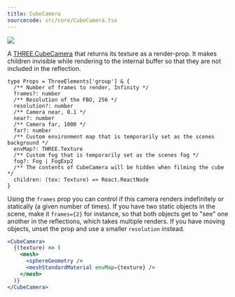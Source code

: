 ```yaml
---
title: CubeCamera
sourcecode: src/core/CubeCamera.tsx
---
```


[![](https://img.shields.io/badge/-storybook-%23ff69b4)](https://drei.pmnd.rs/?path=/story/camera-cubecamera--default-story)

A [THREE.CubeCamera](https://threejs.org/docs/#api/en/cameras/CubeCamera) that returns its texture as a render-prop. It makes children invisible while rendering to the internal buffer so that they are not included in the reflection.

```tsx
type Props = ThreeElements['group'] & {
  /** Number of frames to render, Infinity */
  frames?: number
  /** Resolution of the FBO, 256 */
  resolution?: number
  /** Camera near, 0.1 */
  near?: number
  /** Camera far, 1000 */
  far?: number
  /** Custom environment map that is temporarily set as the scenes background */
  envMap?: THREE.Texture
  /** Custom fog that is temporarily set as the scenes fog */
  fog?: Fog | FogExp2
  /** The contents of CubeCamera will be hidden when filming the cube */
  children: (tex: Texture) => React.ReactNode
}
```

Using the `frames` prop you can control if this camera renders indefinitely or statically (a given number of times).
If you have two static objects in the scene, make it `frames={2}` for instance, so that both objects get to "see" one another in the reflections, which takes multiple renders.
If you have moving objects, unset the prop and use a smaller `resolution` instead.

```jsx
<CubeCamera>
  {(texture) => (
    <mesh>
      <sphereGeometry />
      <meshStandardMaterial envMap={texture} />
    </mesh>
  )}
</CubeCamera>
```
